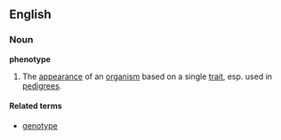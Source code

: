 ==English==
===Noun===
'''phenotype'''
#The [[appearance]] of an [[organism]] based on a single [[trait]], esp. used in [[pedigree]]s.

====Related terms====
*[[genotype]]